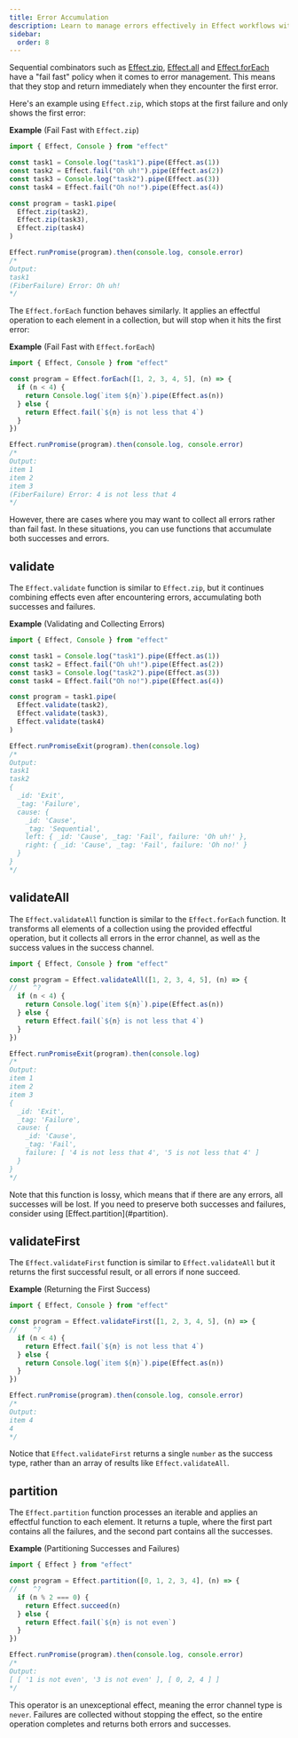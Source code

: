 ```yaml
---
title: Error Accumulation
description: Learn to manage errors effectively in Effect workflows with tools for sequential execution, error accumulation, and result partitioning.
sidebar:
  order: 8
---
```



Sequential combinators such as [Effect.zip](/docs/getting-started/control-flow/#zip), [Effect.all](/docs/getting-started/control-flow/#all) and [Effect.forEach](/docs/getting-started/control-flow/#foreach) have a "fail fast" policy when it comes to error management. This means that they stop and return immediately when they encounter the first error.

Here's an example using `Effect.zip`, which stops at the first failure and only shows the first error:

**Example** (Fail Fast with `Effect.zip`)

```ts twoslash
import { Effect, Console } from "effect"

const task1 = Console.log("task1").pipe(Effect.as(1))
const task2 = Effect.fail("Oh uh!").pipe(Effect.as(2))
const task3 = Console.log("task2").pipe(Effect.as(3))
const task4 = Effect.fail("Oh no!").pipe(Effect.as(4))

const program = task1.pipe(
  Effect.zip(task2),
  Effect.zip(task3),
  Effect.zip(task4)
)

Effect.runPromise(program).then(console.log, console.error)
/*
Output:
task1
(FiberFailure) Error: Oh uh!
*/
```

The `Effect.forEach` function behaves similarly. It applies an effectful operation to each element in a collection, but will stop when it hits the first error:

**Example** (Fail Fast with `Effect.forEach`)

```ts twoslash
import { Effect, Console } from "effect"

const program = Effect.forEach([1, 2, 3, 4, 5], (n) => {
  if (n < 4) {
    return Console.log(`item ${n}`).pipe(Effect.as(n))
  } else {
    return Effect.fail(`${n} is not less that 4`)
  }
})

Effect.runPromise(program).then(console.log, console.error)
/*
Output:
item 1
item 2
item 3
(FiberFailure) Error: 4 is not less that 4
*/
```

However, there are cases where you may want to collect all errors rather than fail fast. In these situations, you can use functions that accumulate both successes and errors.

## validate

The `Effect.validate` function is similar to `Effect.zip`, but it continues combining effects even after encountering errors, accumulating both successes and failures.

**Example** (Validating and Collecting Errors)

```ts twoslash
import { Effect, Console } from "effect"

const task1 = Console.log("task1").pipe(Effect.as(1))
const task2 = Effect.fail("Oh uh!").pipe(Effect.as(2))
const task3 = Console.log("task2").pipe(Effect.as(3))
const task4 = Effect.fail("Oh no!").pipe(Effect.as(4))

const program = task1.pipe(
  Effect.validate(task2),
  Effect.validate(task3),
  Effect.validate(task4)
)

Effect.runPromiseExit(program).then(console.log)
/*
Output:
task1
task2
{
  _id: 'Exit',
  _tag: 'Failure',
  cause: {
    _id: 'Cause',
    _tag: 'Sequential',
    left: { _id: 'Cause', _tag: 'Fail', failure: 'Oh uh!' },
    right: { _id: 'Cause', _tag: 'Fail', failure: 'Oh no!' }
  }
}
*/
```

## validateAll

The `Effect.validateAll` function is similar to the `Effect.forEach` function. It transforms all elements of a collection using the provided effectful operation, but it collects all errors in the error channel, as well as the success values in the success channel.

```ts twoslash
import { Effect, Console } from "effect"

const program = Effect.validateAll([1, 2, 3, 4, 5], (n) => {
//    ^?
  if (n < 4) {
    return Console.log(`item ${n}`).pipe(Effect.as(n))
  } else {
    return Effect.fail(`${n} is not less that 4`)
  }
})

Effect.runPromiseExit(program).then(console.log)
/*
Output:
item 1
item 2
item 3
{
  _id: 'Exit',
  _tag: 'Failure',
  cause: {
    _id: 'Cause',
    _tag: 'Fail',
    failure: [ '4 is not less that 4', '5 is not less that 4' ]
  }
}
*/
```

<Aside type="caution" title="Loss of Successes">
  Note that this function is lossy, which means that if there are any
  errors, all successes will be lost. If you need to preserve both
  successes and failures, consider using [Effect.partition](#partition).
</Aside>

## validateFirst

The `Effect.validateFirst` function is similar to `Effect.validateAll` but it returns the first successful result, or all errors if none succeed.

**Example** (Returning the First Success)

```ts twoslash
import { Effect, Console } from "effect"

const program = Effect.validateFirst([1, 2, 3, 4, 5], (n) => {
//    ^?
  if (n < 4) {
    return Effect.fail(`${n} is not less that 4`)
  } else {
    return Console.log(`item ${n}`).pipe(Effect.as(n))
  }
})

Effect.runPromise(program).then(console.log, console.error)
/*
Output:
item 4
4
*/
```

Notice that `Effect.validateFirst` returns a single `number` as the success type, rather than an array of results like `Effect.validateAll`.

## partition

The `Effect.partition` function processes an iterable and applies an effectful function to each element. It returns a tuple, where the first part contains all the failures, and the second part contains all the successes.

**Example** (Partitioning Successes and Failures)

```ts twoslash
import { Effect } from "effect"

const program = Effect.partition([0, 1, 2, 3, 4], (n) => {
//    ^?
  if (n % 2 === 0) {
    return Effect.succeed(n)
  } else {
    return Effect.fail(`${n} is not even`)
  }
})

Effect.runPromise(program).then(console.log, console.error)
/*
Output:
[ [ '1 is not even', '3 is not even' ], [ 0, 2, 4 ] ]
*/
```

This operator is an unexceptional effect, meaning the error channel type is `never`. Failures are collected without stopping the effect, so the entire operation completes and returns both errors and successes.
